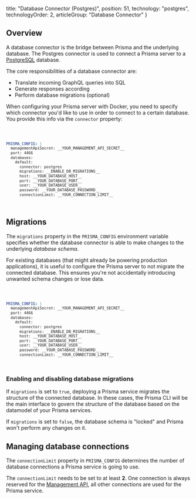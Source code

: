 
  title: "Database Connector (Postgres)",
  position: 51,
  technology: "postgres",
  technologyOrder: 2,
  articleGroup: "Database Connector"
}

## Overview

A database connector is the bridge between Prisma and the underlying database. 
The Postgres connector is used to connect a Prisma server to a [PostgreSQL](https://www.postgresql.org/) database. 

The core responsibilities of a database connector are:

- Translate incoming GraphQL queries into SQL
- Generate responses according 
- Perform database migrations (optional)

When configuring your Prisma server with Docker, you need to specify which connector you'd like to use in order to connect to a certain database. You provide this info via the `connector` property:

<Code lines="6">

```yml
PRISMA_CONFIG: |
  managementApiSecret: __YOUR_MANAGEMENT_API_SECRET__
  port: 4466
  databases:
    default:
      connector: postgres
      migrations: __ENABLE_DB_MIGRATIONS__
      host: __YOUR_DATABASE_HOST__
      port: __YOUR_DATABASE_PORT__
      user: __YOUR_DATABASE_USER__
      password: __YOUR_DATABASE_PASSWORD__
      connectionLimit: __YOUR_CONNECTION_LIMIT__
```

</Code>

## Migrations

The `migrations` property in the `PRISMA_CONFIG` environment variable specifies whether the database connector is able to make changes to the underlying _database schema_.

For existing databases (that might already be powering production applications), it is useful to configure the Prisma server to not migrate the connected database. This ensures you're not accidentally introducing unwanted schema changes or lose data.

<Code lines="7">

```yml
PRISMA_CONFIG: |
  managementApiSecret: __YOUR_MANAGEMENT_API_SECRET__
  port: 4466
  databases:
    default:
      connector: postgres
      migrations: __ENABLE_DB_MIGRATIONS__
      host: __YOUR_DATABASE_HOST__
      port: __YOUR_DATABASE_PORT__
      user: __YOUR_DATABASE_USER__
      password: __YOUR_DATABASE_PASSWORD__
      connectionLimit: __YOUR_CONNECTION_LIMIT__
```

</Code>


### Enabling and disabling database migrations

If `migrations` is set to `true`, deploying a Prisma service migrates the structure of the connected database. In these cases, the Prisma CLI will be the main interface to govern the structure of the database based on the datamodel of your Prisma services.

If `migrations` is set to `false`, the database schema is "locked" and Prisma won't perform any changes on it.

## Managing database connections

The `connectionLimit` property in `PRISMA_CONFIG` determines the number of database connections a Prisma service is going to use.

<Warning>

The `connectionLimit` needs to be set to at least **2**. One connection is always reserved for the [Management API](foe1), all other connections are used for the Prisma service.

</Warning>